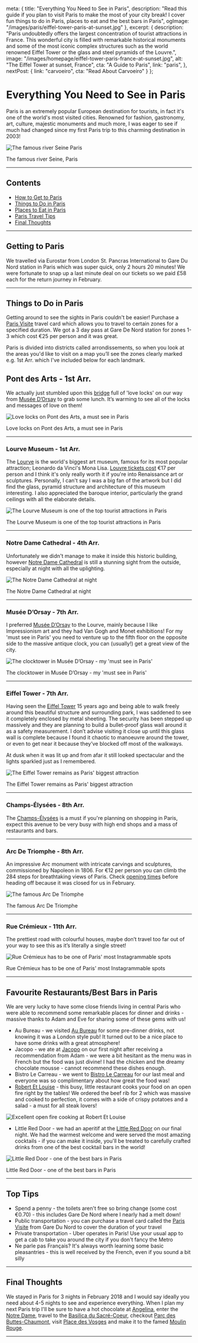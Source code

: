 
  meta: {
    title: "Everything You Need to See in Paris",
    description: "Read this guide if you plan to visit Paris to make the most of your city break! I cover fun things to do in Paris, places to eat and the best bars in Paris",
    ogImage: "/images/paris/eiffel-tower-paris-at-sunset.jpg"
  },
  excerpt: {
    description: "Paris undoubtedly offers the largest concentration of tourist attractions in France. This wonderful city is filled with remarkable historical monuments and some of the most iconic complex structures such as the world renowned Eiffel Tower or the glass and steel pyramids of the Louvre.",
    image: "/images/homepage/eiffel-tower-paris-france-at-sunset.jpg",
    alt: "The Eiffel Tower at sunset, France",
    cta: "A Guide to Paris",
    link: "paris",
  },
  nextPost: {
    link: "carvoeiro",
    cta: "Read About Carvoeiro"
  }
};


# Everything You Need to See in Paris

Paris is an extremely popular European destination for tourists, in fact it's one of the world's most visited cities. Renowned for fashion, gastronomy, art, culture, majestic monuments and much more, I was eager to see if much had changed since my first Paris trip to this charming destination in 2003! 

![The famous river Seine Paris](/images/paris/river-seine-at-sunset-paris-france.jpg)
<figcaption>The famous river Seine, Paris</figcaption>

---

## Contents
* [How to Get to Paris](#getting-there)
* [Things to Do in Paris](#things-to-do)
* [Places to Eat in Paris](#dining)
* [Paris Travel Tips](#tips)
* [Final Thoughts](#summary)

--- 

## Getting to Paris<a name="getting-there"></a>

We travelled via Eurostar from London St. Pancras International to Gare Du Nord station in Paris which was super quick, only 2 hours 20 minutes! We were fortunate to snap up a last minute deal on our tickets so we paid &pound;58 each for the return journey in February. 

---

## Things to Do in Paris<a name="things-to-do"></a>

Getting around to see the sights in Paris couldn't be easier! Purchase a [Paris Visite](https://en.parisinfo.com/transport/107175/Paris-visite) travel card which allows you to travel to certain zones for a specified duration. We got a 3 day pass at Gare De Nord station for zones 1-3 which cost €25 per person and it was great.

Paris is divided into districts called arrondissements, so when you look at the areas you'd like to visit on a map you’ll see the zones clearly marked e.g. 1st Arr. which I've included below for each landmark.

## Pont des Arts - 1st Arr.
We actually just stumbled upon this [bridge](https://www.cometoparis.com/paris-guide/paris-monuments/pont-des-arts-s959) full of 'love locks' on our way from [Musée D’Orsay](https://www.musee-orsay.fr/en/home.html) to grab some lunch. It’s warming to see all of the locks and messages of love on them!

![Love locks on Pont des Arts, a must see in Paris](/images/paris/love-locks-pont-des-arts-paris.jpg)
<figcaption>Love locks on Pont des Arts, a must see in Paris</figcaption>

--- 

### Lourve Museum - 1st Arr.
The [Lourve](https://www.louvre.fr/en) is the world's biggest art museum, famous for its most popular attraction; Leonardo da Vinci's Mona Lisa. [Louvre tickets cost](https://www.ticketlouvre.fr/louvre/b2c/index.cfm/calendar/eventCode/MusWeb) €17 per person and I think it's only really worth it if you're into Renaissance art or sculptures. Personally, I can't say I was a big fan of the artwork but I did find the glass, pyramid structure and architecture of this museum interesting. I also appreciated the baroque interior, particularly the grand ceilings with all the elaborate details. 

![The Lourve Museum is one of the top tourist attractions in Paris](/images/paris/exterior-of-the-lourve-paris.jpg)
<figcaption>The Lourve Museum is one of the top tourist attractions in Paris</figcaption>

---

### Notre Dame Cathedral - 4th Arr.
Unfortunately we didn't manage to make it inside this historic building, however [Notre Dame Cathedral](https://www.notredamedeparis.fr/visites-2/) is still a stunning sight from the outside, especially at night with all the uplighting.  

![The Notre Dame Cathedral at night](/images/paris/notre-dame-cathedral-at-night-paris.jpg)
<figcaption>The Notre Dame Cathedral at night</figcaption>

---

### Musée D’Orsay - 7th Arr.
I preferred [Musée D’Orsay](https://www.musee-orsay.fr/en/home.html) to the Lourve, mainly because I like Impressionism art and they had Van Gogh and Monet exhibitions! For my 'must see in Paris' you need to venture up to the fifth floor on the opposite side to the massive antique clock, you can (usually!) get a great view of the city.

![The clocktower in Musée D’Orsay - my 'must see in Paris'](/images/paris/clocktower-view-musee-dorsay-paris.jpg)
<figcaption>The clocktower in Musée D’Orsay - my 'must see in Paris'</figcaption>

--- 

### Eiffel Tower - 7th Arr.
Having seen the [Eiffel Tower](https://www.toureiffel.paris/en) 15 years ago and being able to walk freely around this beautiful structure and surrounding park, I was saddened to see it completely enclosed by metal sheeting. The security has been stepped up massively and they are planning to build a bullet-proof glass wall around it as a safety measurement. I don’t advise visiting it close up until this glass wall is complete because I found it chaotic to manoeuvre around the tower, or even to get near it because they’ve blocked off most of the walkways.

At dusk when it was lit up and from afar it still looked spectacular and the lights sparkled just as I remembered. 

![The Eiffel Tower remains as Paris' biggest attraction](/images/paris/eiffel-tower-paris-at-sunset.jpg)
<figcaption>The Eiffel Tower remains as Paris' biggest attraction</figcaption>

---

### Champs-Élysées - 8th Arr.
The [Champs-Élysées](https://en.parisinfo.com/transport/73130/Avenue-des-Champs-Elysees) is a must if you're planning on shopping in Paris, expect this avenue to be very busy with high end shops and a mass of restaurants and bars. 

--- 

### Arc De Triomphe - 8th Arr.
An impressive Arc monument with intricate carvings and sculptures, commissioned by Napoleon in 1806. For €12 per person you can climb the 284 steps for breathtaking views of Paris. Check [opening times](http://www.paris-arc-de-triomphe.fr/en/Prepare-for-your-visit/Practical-information) before heading off because it was closed for us in February.

![The famous Arc De Triomphe ](/images/paris/arc-de-triomphe-paris.jpg)
<figcaption>The famous Arc De Triomphe</figcaption>

---

### Rue Crémieux - 11th Arr.
The prettiest road with colourful houses, maybe don’t travel too far out of your way to see this as it’s literally a single street!

![Rue Crémieux has to be one of Paris' most Instagrammable spots](/images/paris/rue-cremieux-colourful-street-paris.jpg)
<figcaption>Rue Crémieux has to be one of Paris' most Instagrammable spots</figcaption>

---

## Favourite Restaurants/Best Bars in Paris<a name="dining"></a>

We are very lucky to have some close friends living in central Paris who were able to recommend some remarkable places for dinner and drinks - massive thanks to Adam and Eve for sharing some of these gems with us!

* Au Bureau - we visited [Au Bureau](https://www.aubureau.fr/resto/au-bureau-paris-8/) for some pre-dinner drinks, not knowing it was a London style pub! It turned out to be a nice place to have some drinks with a great atmosphere!
* Jacopo - we ate at [Jacopo](https://www.jacopo.fr/) on our first night after receiving a recommendation from Adam - we were a bit hesitant as the menu was in French but the food was just divine! I had the chicken and the dreamy chocolate mousse - cannot recommend these dishes enough.
* Bistro Le Carreau - we went to [Bistro Le Carreau](https://www.facebook.com/BistroLeCarreau/) for our last meal and everyone was so complimentary about how great the food was! 
* [Robert Et Louise](https://www.robertetlouise.com/en/) - this busy, little restaurant cooks your food on an open fire right by the tables! We ordered the beef rib for 2 which was massive and cooked to perfection, it comes with a side of crispy potatoes and a salad - a must for all steak lovers!

![Excellent open fire cooking at Robert Et Louise](/images/paris/robert-et-louise-paris.jpg)

* Little Red Door - we had an aperitif at the [Little Red Door](http://www.lrdparis.com/) on our final night. We had the warmest welcome and were served the most amazing cocktails - if you can make it inside, you'll be treated to carefully crafted drinks from one of the best cocktail bars in the world!  

![Little Red Door - one of the best bars in Paris](/images/paris/little-red-door-cocktail-bar-paris.jpg)
<figcaption>Little Red Door - one of the best bars in Paris</figcaption>

---

## Top Tips<a name="tips"></a>
* Spend a penny - the toilets aren't free so bring change (some cost €0.70) - this includes Gare De Nord where I nearly had a melt down!
* Public transportation - you can purchase a travel card called the [Paris Visite](https://en.parisinfo.com/transport/107175/Paris-visite) from Gare Du Nord to cover the duration of your travel 
* Private transportation - Uber operates in Paris! Use your usual app to get a cab to take you around the city if you don't fancy the Metro  
* Ne parle pas Français? It's always worth learning some basic pleasantries - this is well received by the French, even if you sound a bit silly

---

## Final Thoughts<a name="summary"></a> 
We stayed in Paris for 3 nights in February 2018 and I would say ideally you need about 4-5 nights to see and experience everything. When I plan my next Paris trip I'll be sure to have a hot chocolate at [Angelina](https://www.angelina-paris.fr/en/), enter the [Notre Dame](https://www.notredamedeparis.fr/visites-2/), travel to the [Basilica du Sacré-Coeur](http://www.sacre-coeur-montmartre.com/english/), checkout [Parc des Buttes-Chaumont](https://en.parisinfo.com/paris-museum-monument/71468/Parc-des-Buttes-Chaumont), visit [Place des Vosges](https://en.parisinfo.com/transport/73189/Place-des-Vosges) and make it to the famed [Moulin Rouge](http://www.moulinrouge.fr/).		

---